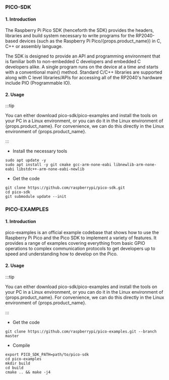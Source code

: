 ### PICO-SDK

#### 1. Introduction

The Raspberry Pi Pico SDK (henceforth the SDK) provides the headers, libraries and build system necessary to write programs for the RP2040-based devices (such as the Raspberry Pi Pico/{props.product_name}) in C, C++ or assembly language.

The SDK is designed to provide an API and programming environment that is familiar both to non-embedded C developers and embedded C developers alike. A single program runs on the device at a time and starts with a conventional main() method.
Standard C/C++ libraries are supported along with C level libraries/APIs for accessing all of the RP2040's hardware include PIO (Programmable IO).

#### 2. Usage

:::tip

You can either download pico-sdk/pico-examples and install the tools on your PC in a Linux environment, or you can do it in the Linux environment of {props.product_name}. For convenience, we can do this directly in the Linux environment of {props.product_name}.

:::

- Install the necessary tools

```
sudo apt update -y
sudo apt install -y git cmake gcc-arm-none-eabi libnewlib-arm-none-eabi libstdc++-arm-none-eabi-newlib
```

- Get the code

```
git clone https://github.com/raspberrypi/pico-sdk.git
cd pico-sdk
git submodule update --init
```

### PICO-EXAMPLES

#### 1. Introduction

pico-examples is an official example codebase that shows how to use the Raspberry Pi Pico and the Pico SDK to implement a variety of features.
It provides a range of examples covering everything from basic GPIO operations to complex communication protocols to get developers up to speed and understanding how to develop on the Pico.

#### 2. Usage

:::tip

You can either download pico-sdk/pico-examples and install the tools on your PC in a Linux environment, or you can do it in the Linux environment of {props.product_name}. For convenience, we can do this directly in the Linux environment of {props.product_name}.

:::

- Get the code

```
git clone https://github.com/raspberrypi/pico-examples.git --branch master
```

- Compile

```
export PICO_SDK_PATH=path/to/pico-sdk
cd pico-examples
mkdir build
cd build
cmake .. && make -j4
```
